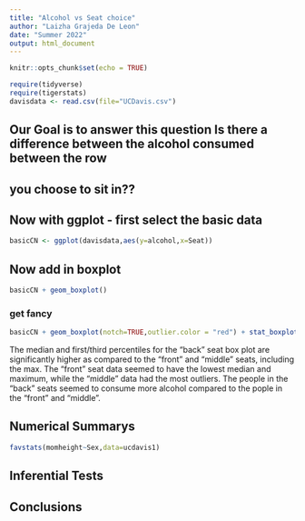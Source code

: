 ```yaml
---
title: "Alcohol vs Seat choice"
author: "Laizha Grajeda De Leon"
date: "Summer 2022"
output: html_document
---
```


```r
knitr::opts_chunk$set(echo = TRUE)
```

```r
require(tidyverse)
require(tigerstats)
davisdata <- read.csv(file="UCDavis.csv")
```
## Our Goal is to answer this question Is there a difference between the alcohol consumed between the row
## you choose to sit in??

## Now with ggplot - first select the basic data

```r
basicCN <- ggplot(davisdata,aes(y=alcohol,x=Seat))
```
## Now add in boxplot



```r
basicCN + geom_boxplot()
```
  
  
### get fancy  

```r
basicCN + geom_boxplot(notch=TRUE,outlier.color = "red") + stat_boxplot(geom ='errorbar') + labs(title="Fancy notch boxplot \n with 2 lines")
```

The median and first/third percentiles for the "back" seat box plot are significantly higher as compared to the "front" and "middle" seats, including the max. The "front" seat data seemed to have the lowest median and maximum, while the "middle" data had the most outliers. The people in the "back" seats seemed to consume more alcohol compared to the pople in the "front" and "middle".


## Numerical Summarys 

```r
favstats(momheight~Sex,data=ucdavis1)
```

## Inferential Tests

## Conclusions



